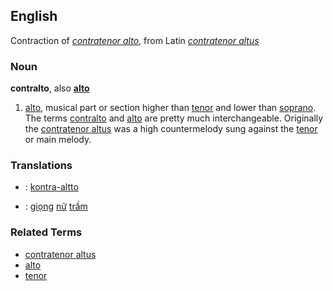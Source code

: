 ==English==
Contraction of ''[[contratenor alto]]'', from Latin ''[[contratenor altus]]''

===Noun===
'''contralto''', also '''[[alto]]'''

# [[alto]], musical part or section higher than [[tenor]] and lower than [[soprano]].  The terms [[contralto]] and [[alto]] are pretty much interchangeable.  Originally the [[contratenor altus]] was a high countermelody sung against the [[tenor]] or main melody.

===Translations===
*{{msg:fi}}: [[kontra-altto]]
*{{msg:vi}}: [[giọng]] [[nữ]] [[trầm]]

===Related Terms===
*[[contratenor altus]]
*[[alto]]
*[[tenor]]